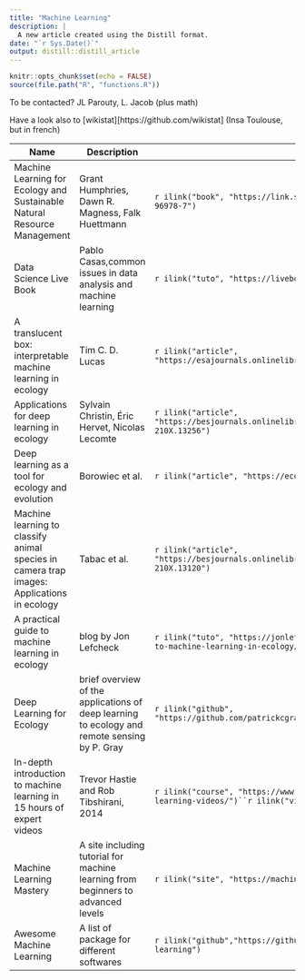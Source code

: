 ```yaml
---
title: "Machine Learning"
description: |
  A new article created using the Distill format.
date: "`r Sys.Date()`"
output: distill::distill_article
---
```


```r
knitr::opts_chunk$set(echo = FALSE)
source(file.path("R", "functions.R"))
```

To be contacted? JL Parouty, L. Jacob (plus math)

Have a look also to [wikistat][https://github.com/wikistat] (Insa Toulouse, but in french)

| Name        | Description                 | Links |
|-------------|-----------------------------|-------|
|Machine Learning for Ecology and Sustainable Natural Resource Management|Grant Humphries, Dawn R. Magness, Falk Huettmann|`r ilink("book", "https://link.springer.com/book/10.1007%2F978-3-319-96978-7")`|
|Data Science Live Book|Pablo Casas,common issues in data analysis and machine learning|`r ilink("tuto", "https://livebook.datascienceheroes.com/")`|
|A translucent box: interpretable machine learning in ecology|Tim C. D. Lucas|`r ilink("article", "https://esajournals.onlinelibrary.wiley.com/doi/full/10.1002/ecm.1422")`|
|Applications for deep learning in ecology|Sylvain Christin, Éric Hervet, Nicolas Lecomte|`r ilink("article", "https://besjournals.onlinelibrary.wiley.com/doi/10.1111/2041-210X.13256")`|
|Deep learning as a tool for ecology and evolution|Borowiec et al.|`r ilink("article", "https://ecoevorxiv.org/nt3as/")`|
|Machine learning to classify animal species in camera trap images: Applications in ecology|Tabac et al.|`r ilink("article", "https://besjournals.onlinelibrary.wiley.com/doi/full/10.1111/2041-210X.13120")`|
|A practical guide to machine learning in ecology|blog by Jon Lefcheck|`r ilink("tuto", "https://jonlefcheck.net/2015/02/06/a-practical-guide-to-machine-learning-in-ecology/")`|
|Deep Learning for Ecology| brief overview of the applications of deep learning to ecology and remote sensing by P. Gray|`r ilink("github", "https://github.com/patrickcgray/deep_learning_ecology")`|
|In-depth introduction to machine learning in 15 hours of expert videos|Trevor Hastie and Rob Tibshirani, 2014|`r ilink("course", "https://www.dataschool.io/15-hours-of-expert-machine-learning-videos/")``r ilink("video", "")`|
|Machine Learning Mastery|A site including tutorial for machine  learning from beginners to advanced levels|`r ilink("site", "https://machinelearningmastery.com/start-here/")`|
|Awesome Machine Learning|A list of package for different softwares|`r ilink("github","https://github.com/josephmisiti/awesome-machine-learning")`| "https://machinelearningmastery.com/start-here/")`|